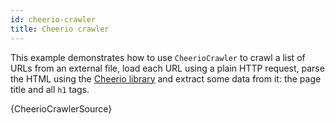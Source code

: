 ```yaml
---
id: cheerio-crawler
title: Cheerio crawler
---
```



This example demonstrates how to use <VersionedApiLink apiPath="cheerio-crawler">`CheerioCrawler`</VersionedApiLink> to crawl a list of URLs from an external file, load each URL using
a plain HTTP request, parse the HTML using the [Cheerio library](https://www.npmjs.com/package/cheerio) and extract some data from it: the page title
and all `h1` tags.

<CodeBlock className="language-js">
	{CheerioCrawlerSource}
</CodeBlock>
